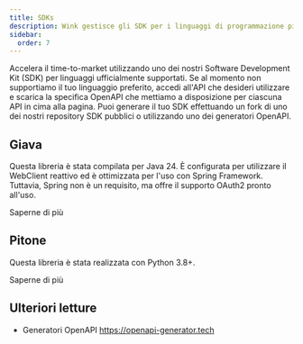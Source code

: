 ```yaml
---
title: SDKs
description: Wink gestisce gli SDK per i linguaggi di programmazione più diffusi.
sidebar:
  order: 7
---
```


Accelera il time-to-market utilizzando uno dei nostri Software Development Kit (SDK) per linguaggi ufficialmente supportati. Se al momento non supportiamo il tuo linguaggio preferito, accedi all'API che desideri utilizzare e scarica la specifica OpenAPI che mettiamo a disposizione per ciascuna API in cima alla pagina. Puoi generare il tuo SDK effettuando un fork di uno dei nostri repository SDK pubblici o utilizzando uno dei generatori OpenAPI.

## Giava

Questa libreria è stata compilata per Java 24. È configurata per utilizzare il WebClient reattivo ed è ottimizzata per l'uso con Spring Framework. Tuttavia, Spring non è un requisito, ma offre il supporto OAuth2 pronto all'uso.

<LinkButton href="https://github.com/wink-travel/wink-sdk-java" variant="secondary" icon="external">
  Saperne di più
</LinkButton>


## Pitone

Questa libreria è stata realizzata con Python 3.8+.

<LinkButton href="https://github.com/wink-travel/wink-sdk-python" variant="secondary" icon="external">
  Saperne di più
</LinkButton>


## Ulteriori letture

* Generatori OpenAPI https://openapi-generator.tech

